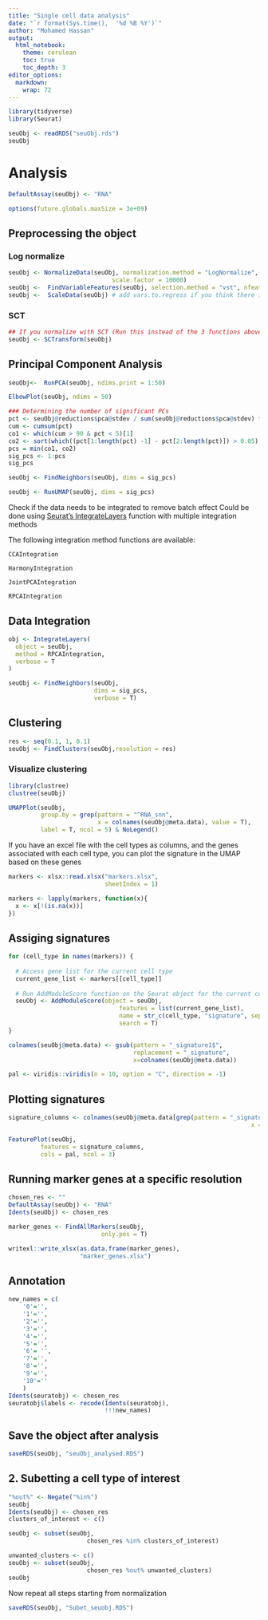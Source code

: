 ```yaml
---
title: "Single cell data analysis"
date: "`r format(Sys.time(),  '%d %B %Y')`"
author: "Mohamed Hassan"
output: 
  html_notebook:
    theme: cerulean
    toc: true
    toc_depth: 3
editor_options: 
  markdown: 
    wrap: 72
---
```




```r
library(tidyverse)
library(Seurat)
```


```r
seuObj <- readRDS("seuObj.rds")
seuObj
```


################################################################################
################################################################################

# Analysis

```r
DefaultAssay(seuObj) <- "RNA"
```

```r
options(future.globals.maxSize = 3e+09)
```


## Preprocessing the object
### Log normalize
```r
seuObj <- NormalizeData(seuObj, normalization.method = "LogNormalize", 
                             scale.factor = 10000)
seuObj <-  FindVariableFeatures(seuObj, selection.method = "vst", nfeatures = 2000)
seuObj <-  ScaleData(seuObj) # add vars.to.regress if you think there is a need for
```

### SCT
```r
## If you normalize with SCT (Run this instead of the 3 functions above)
seuObj <- SCTransform(seuObj)
```

## Principal Component Analysis
```r
seuObj<-  RunPCA(seuObj, ndims.print = 1:50)
```



```r
ElbowPlot(seuObj, ndims = 50)
```


```r
### Determining the number of significant PCs
pct <- seuObj@reductions$pca@stdev / sum(seuObj@reductions$pca@stdev) * 100
cum <- cumsum(pct)
co1 <- which(cum > 90 & pct < 5)[1]
co2 <- sort(which((pct[1:length(pct) -1] - pct[2:length(pct)]) > 0.05), decreasing = T)[1] + 1
pcs = min(co1, co2)
sig_pcs <- 1:pcs
sig_pcs
```


```r
seuObj <- FindNeighbors(seuObj, dims = sig_pcs)
```

```r
seuObj <- RunUMAP(seuObj, dims = sig_pcs)
```

Check if the data needs to be integrated to remove batch effect
Could be done using [Seurat's IntegrateLayers](https://satijalab.org/seurat/reference/integratelayers) function with multiple integration methods 

The following integration method functions are available:

    CCAIntegration

    HarmonyIntegration

    JointPCAIntegration

    RPCAIntegration


## Data Integration
```r
obj <- IntegrateLayers(
  object = seuObj,
  method = RPCAIntegration,
  verbose = T
)
```


```r
seuObj <- FindNeighbors(seuObj,
                        dims = sig_pcs,
                        verbose = T)
```

## Clustering
```r
res <- seq(0.1, 1, 0.1)
seuObj <- FindClusters(seuObj,resolution = res)
```

### Visualize clustering
```r
library(clustree)
clustree(seuObj)
```


```r
UMAPPlot(seuObj, 
         group.by = grep(pattern = "^RNA_snn", 
                         x = colnames(seuObj@meta.data), value = T), 
         label = T, ncol = 5) & NoLegend()
```


If you have an excel file with the cell types as columns, and the genes associated with each cell type, you can plot the signature in the UMAP based on these genes

```r
markers <- xlsx::read.xlsx("markers.xlsx", 
                           sheetIndex = 1)

markers <- lapply(markers, function(x){
  x <- x[!(is.na(x))]
})
```



## Assiging signatures
```r
for (cell_type in names(markers)) {
  
  # Access gene list for the current cell type
  current_gene_list <- markers[[cell_type]]
  
  # Run AddModuleScore function on the Seurat object for the current cell type's gene list
  seuObj <- AddModuleScore(object = seuObj,
                               features = list(current_gene_list),
                               name = str_c(cell_type, "signature", sep = "_"),
                               search = T)
}
```


```r
colnames(seuObj@meta.data) <- gsub(pattern = "_signature1$",
                                   replacement = "_signature", 
                                   x=colnames(seuObj@meta.data))
```

```r
pal <- viridis::viridis(n = 10, option = "C", direction = -1)
```


## Plotting signatures
```r
signature_columns <- colnames(seuObj@meta.data[grep(pattern = "_signature$",
                                                                    x = colnames(seuObj@meta.data))])

FeaturePlot(seuObj, 
         features = signature_columns,
         cols = pal, ncol = 3)
```

## Running marker genes at a specific resolution
```r
chosen_res <- ""
DefaultAssay(seuObj) <- "RNA"
Idents(seuObj) <- chosen_res

marker_genes <- FindAllMarkers(seuObj,
                          only.pos = T)

writexl::write_xlsx(as.data.frame(marker_genes),
                    "marker_genes.xlsx")
```

## Annotation
```r
new_names = c(
    '0'='',
    '1'='',
    '2'='',
    '3'='',
    '4'='',
    '5'='',
    '6'= '',
    '7'='',
    '8'='',
    '9'='',
    '10'=''
    )
Idents(seuratobj) <- chosen_res
seuratobj$labels <- recode(Idents(seuratobj),
                           !!!new_names)
```

## Save the object after analysis

```r
saveRDS(seuObj, "seuObj_analysed.RDS")
```



## 2. Subetting a cell type of interest
```r
"%out%" <- Negate("%in%")
seuObj
Idents(seuObj) <- chosen_res
clusters_of_interest <- c()

seuObj <- subset(seuObj, 
                      chosen_res %in% clusters_of_interest)

unwanted_clusters <- c()
seuObj <- subset(seuObj, 
                      chosen_res %out% unwanted_clusters)
seuObj
```

Now repeat all steps starting from normalization

```r
saveRDS(seuObj, "Subet_seuobj.RDS")
```


